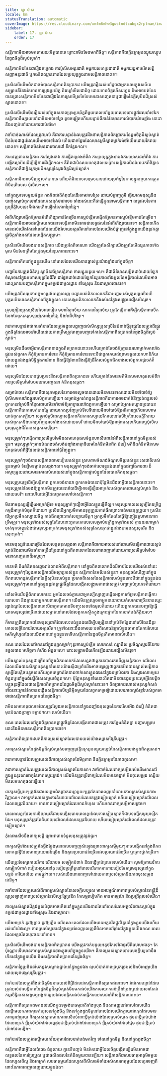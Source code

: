 ```yaml
---
title: ឡា ប៉ាស
locale: km
statusTranslation: automatic
coverImage: https://res.cloudinary.com/xmfm6mhw3gwctndtcubgx2rptnae/image/upload/v1740337243/small_cover_educacion_fundamental_a051170f1c.webp
sidebar:
    label: 17. ឡា ប៉ាស
    order: 17
---
```

សន្តិភាព​មិន​អាច​មក​តាម​រយៈ​ចិត្ត​បាន​ទេ ព្រោះ​វា​មិន​មែន​មក​ពី​ចិត្ត។ សន្តិភាព​គឺ​ជា​ក្លិន​ក្រអូប​ឈ្ងុយ​ឈ្ងុប​នៃ​ដួង​ចិត្ត​ដ៏​ស្ងប់​ស្ងាត់។

សន្តិភាព​មិន​មែន​ជា​រឿង​គម្រោង​ ការ​ប៉ូលិស​អន្តរជាតិ​ អង្គការ​សហប្រជាជាតិ​ អង្គការ​រដ្ឋ​អាមេរិក​ សន្ធិសញ្ញា​អន្តរជាតិ​ ឬ​កងទ័ព​ឈ្លានពាន​ដែល​ប្រយុទ្ធ​ក្នុង​នាម​សន្តិភាព​នោះ​ទេ។

ប្រសិន​បើ​យើង​ពិត​ជា​ចង់​បាន​សន្តិភាព​ពិត​ប្រាកដ​ យើង​ត្រូវ​រៀន​រស់​នៅ​ដូច​ជា​អ្នក​យាម​ក្នុង​សម័យ​សង្គ្រាម​ គឺ​តែង​តែ​មាន​ការ​ប្រុង​ប្រយ័ត្ន​ និង​ឃ្លាំ​មើល​ជានិច្ច​ ដោយ​មាន​ចិត្ត​រហ័សរហួន​ និង​អាច​បត់​បែន​បាន​ ព្រោះ​សន្តិភាព​មិន​មែន​ជា​រឿង​នៃ​ការ​ស្រមើ​ស្រមៃ​បែប​មនោសញ្ចេតនា​ ឬ​ជា​រឿង​នៃ​ក្តី​សុបិន​ដ៏​ស្រស់​ស្អាត​នោះ​ទេ។

ប្រសិន​បើ​យើង​មិន​រៀន​រស់​នៅ​ក្នុង​សភាព​ប្រុង​ប្រយ័ត្ន​ពី​មួយ​ពេល​ទៅ​មួយ​ពេល​ទេ​ នោះ​ផ្លូវ​ដែល​នាំ​ទៅ​រក​សន្តិភាព​នឹង​ក្លាយ​ទៅ​ជា​មិន​អាច​ទៅ​រួច​ តូច​ចង្អៀត​ ហើយ​បន្ទាប់​ពី​កាន់​តែ​មាន​ការ​លំបាក​យ៉ាង​ខ្លាំង​ នោះ​វា​នឹង​បញ្ចប់​ទៅ​ដោយ​ការ​ជាប់​គាំង។

វា​ចាំបាច់​ណាស់​ដែល​ត្រូវ​យល់​ គឺ​ជា​ការ​បន្ទាន់​ដែល​ត្រូវ​ដឹង​ថា​សន្តិភាព​ពិត​ប្រាកដ​នៃ​ដួង​ចិត្ត​ដ៏​ស្ងប់​ស្ងាត់​ មិន​មែន​ជា​ផ្ទះ​ដែល​យើង​អាច​ទៅ​ដល់​ ហើយ​ជា​កន្លែង​ដែល​មាន​ស្រី​ស្អាត​ម្នាក់​រង់ចាំ​យើង​ដោយ​រីករាយ​នោះ​ទេ។ សន្តិភាព​មិន​មែន​ជា​គោល​ដៅ​ ទី​កន្លែង​។ល។

ការ​ដេញ​តាម​សន្តិភាព​ ការ​ស្វែង​រក​វា​ ការ​ធ្វើ​គម្រោង​អំពី​វា​ ការ​ប្រយុទ្ធ​ក្នុង​នាម​វា​ ការ​ឃោសនា​អំពី​វា​ ការ​បង្កើត​ស្ថាប័ន​ដើម្បី​ធ្វើ​ការ​ដើម្បី​វា​។ល។ គឺ​ពិត​ជា​មិន​សម​ហេតុ​ផល​ទេ​ ព្រោះ​សន្តិភាព​មិន​មែន​មក​ពី​ចិត្ត​ទេ​ សន្តិភាព​គឺ​ជា​ក្លិន​ក្រអូប​ដ៏​អស្ចារ្យ​នៃ​ដួង​ចិត្ត​ដ៏​ស្ងប់​ស្ងាត់។

សន្តិភាព​មិន​អាច​ទិញ​ឬ​លក់​បាន​ទេ​ ហើយ​ក៏​មិន​អាច​សម្រេច​បាន​ដោយ​ប្រព័ន្ធ​នៃ​ការ​បន្ធូរ​បន្ថយ​ ការ​ត្រួត​ពិនិត្យ​ពិសេស​ ប៉ូលិស​។ល។

នៅ​ក្នុង​ប្រទេស​មួយ​ចំនួន​ កងទ័ព​ជាតិ​កំពុង​តែ​ដើរ​តាម​វាល​ស្រែ​ ដោយ​បំផ្លាញ​ភូមិ​ ធ្វើ​ឃាត​មនុស្ស​ និង​បាញ់​សម្លាប់​ពួក​ចោរ​ដែល​គេ​សន្មត់​ថា​ជា​ចោរ​ ទាំង​អស់​នេះ​គឺ​ថា​ធ្វើ​ក្នុង​នាម​សន្តិភាព។ លទ្ធផល​នៃ​ការ​ប្រព្រឹត្តិ​បែប​នេះ​គឺ​ជា​ការ​កើន​ឡើង​នៃ​ភាព​ព្រៃ​ផ្សៃ។

អំពើ​ហិង្សា​បង្កើត​ឱ្យ​មាន​អំពើ​ហិង្សា​កាន់​តែ​ច្រើន​ ការ​ស្អប់​ខ្ពើម​បង្កើត​ឱ្យ​មាន​ការ​ស្អប់​ខ្ពើម​កាន់​តែ​ច្រើន។ សន្តិភាព​មិន​អាច​ដណ្តើម​យក​បាន​ទេ​ សន្តិភាព​មិន​អាច​ជា​លទ្ធផល​នៃ​អំពើ​ហិង្សា​បាន​ទេ។ សន្តិភាព​កើត​មាន​ដល់​យើង​តែ​នៅ​ពេល​ដែល​យើង​រំលាយ​អត្តចរិត​ នៅ​ពេល​ដែល​យើង​បំផ្លាញ​នៅ​ក្នុង​ខ្លួន​យើង​នូវ​កត្តា​ផ្លូវ​ចិត្ត​ទាំង​អស់​ដែល​បង្កើត​សង្គ្រាម។

ប្រសិន​បើ​យើង​ចង់​បាន​សន្តិភាព​ យើង​ត្រូវ​តែ​ពិចារណា​ យើង​ត្រូវ​តែ​សិក្សា​ យើង​ត្រូវ​តែ​មើល​រូបភាព​ទាំង​មូល​ មិន​មែន​ត្រឹម​តែ​ជ្រុង​មួយ​នៃ​រូបភាព​នោះ​ទេ។

សន្តិភាព​កើត​នៅ​ក្នុង​ខ្លួន​យើង​ នៅ​ពេល​ដែល​យើង​បាន​ផ្លាស់​ប្តូរ​យ៉ាង​ខ្លាំង​នៅ​ក្នុង​ចិត្ត។

បញ្ហា​នៃ​ការ​ត្រួត​ពិនិត្យ​ ស្ថាប័ន​គាំទ្រ​សន្តិភាព​ ការ​បន្ធូរ​បន្ថយ​។ល។ គឺ​ជា​ព័ត៌មាន​លម្អិត​ដាច់​ដោយ​ឡែក​ ចំណុច​នៅ​ក្នុង​មហាសមុទ្រ​នៃ​ជីវិត​ ជា​ផ្នែក​ដាច់​ដោយ​ឡែក​នៃ​រូបភាព​ទាំង​មូល​នៃ​អត្ថិភាព​ ដែល​មិន​អាច​ដោះស្រាយ​បញ្ហា​សន្តិភាព​ក្នុង​ទម្រង់​ជា​មូលដ្ឋាន​ ទាំង​ស្រុង​ និង​ជា​ស្ថាពរ​បាន​ទេ។

យើង​ត្រូវ​មើល​រូបភាព​ក្នុង​ទម្រង់​ពេញ​លេញ​ បញ្ហា​របស់​ពិភព​លោក​គឺ​ជា​បញ្ហា​របស់​បុគ្គល​ ប្រសិន​បើ​បុគ្គល​មិន​មាន​សន្តិភាព​នៅ​ក្នុង​ខ្លួន​ទេ​ នោះ​សង្គម​ ពិភព​លោក​នឹង​រស់​នៅ​ក្នុង​សង្គ្រាម​ជៀស​មិន​រួច។

គ្រូ​បង្រៀន​ប្រុស​ស្រី​នៅ​សាលា​រៀន​ មហាវិទ្យាល័យ​ សាកល​វិទ្យាល័យ​ ត្រូវ​តែ​ធ្វើ​ការ​ដើម្បី​សន្តិភាព​ លើក​លែង​តែ​ពួក​គេ​ស្រឡាញ់​ភាព​ព្រៃ​ផ្សៃ​ និង​អំពើ​ហិង្សា។

វា​ជា​ការ​បន្ទាន់​ វា​ជា​ការ​ចាំបាច់​ដែល​ត្រូវ​ចង្អុល​បង្ហាញ​ដល់​សិស្ស​ប្រុស​ស្រី​នៃ​ជំនាន់​ថ្មី​នូវ​ផ្លូវ​ដែល​ត្រូវ​ដើរ​ ផ្លូវ​ក្នុង​ចិត្ត​ដែល​អាច​នាំ​យើង​ដោយ​ភាព​ត្រឹមត្រូវ​ពេញ​លេញ​ទៅ​កាន់​សន្តិភាព​ពិត​ប្រាកដ​នៃ​ដួង​ចិត្ត​ដ៏​ស្ងប់​ស្ងាត់។

មនុស្ស​មិន​ដឹង​ថា​អ្វី​ជា​សន្តិភាព​ខាង​ក្នុង​ពិត​ប្រាកដ​នោះ​ទេ​ ហើយ​គ្រាន់​តែ​ចង់​ឱ្យ​គ្មាន​នរណា​ម្នាក់​មក​រារាំង​ផ្លូវ​របស់​ពួក​គេ​ គឺ​កុំ​ឱ្យ​មាន​ការ​រំខាន​ គឺ​កុំ​ឱ្យ​មាន​ការ​រំខាន​ ទោះ​បី​ជា​ពួក​គេ​យល់​ព្រម​ទទួល​យក​ហានិភ័យ​ដោយ​ខ្លួន​ឯង​នូវ​សិទ្ធិ​ក្នុង​ការ​រំខាន​ និង​ធ្វើ​ឱ្យ​រំខាន​ និង​ធ្វើ​ឱ្យ​ជីវិត​របស់​អ្នក​ជិត​ខាង​របស់​ពួក​គេ​ជូរ​ចត់​ក៏​ដោយ។

មនុស្ស​មិន​ដែល​បាន​ជួប​ប្រទះ​នឹង​សន្តិភាព​ពិត​ប្រាកដ​ទេ​ ហើយ​គ្រាន់​តែ​មាន​មតិ​មិន​សម​ហេតុ​ផល​អំពី​វា​ ការ​ស្រមើ​ស្រមៃ​បែប​មនោសញ្ចេតនា​ គំនិត​ខុស​ឆ្គង។

សម្រាប់​ចោរ​ សន្តិភាព​គឺ​ជា​សុភមង្គល​នៃ​ការ​អាច​លួច​បាន​ដោយ​មិន​មាន​ទោស​ ដោយ​មិន​ចាំ​បាច់​ឱ្យ​ប៉ូលិស​មក​រារាំង​ផ្លូវ​របស់​ពួក​គេ​ឡើយ។ សម្រាប់​អ្នក​រត់​ពន្ធ​ សន្តិភាព​គឺ​ជា​ការ​អាច​ដាក់​ទំនិញ​រត់​ពន្ធ​របស់​ពួក​គេ​នៅ​គ្រប់​ទី​កន្លែង​ ដោយ​មិន​ចាំ​បាច់​ឱ្យ​អាជ្ញាធរ​រារាំង​ពួក​គេ​ឡើយ។ សម្រាប់​អ្នក​អត់​ឃ្លាន​ប្រជាជន​ សន្តិភាព​គឺ​ជា​ការ​លក់​បាន​ថ្លៃ​ ដោយ​កេង​ប្រវ័ញ្ច​គ្រប់​ទិសទី​ ដោយ​មិន​ចាំ​បាច់​ឱ្យ​អធិការ​រដ្ឋាភិបាល​ហាម​ឃាត់​ពួក​គេ​ឡើយ។ សម្រាប់​ស្រី​ពេស្យា​ សន្តិភាព​គឺ​ជា​ការ​សប្បាយ​រីករាយ​នៅ​លើ​គ្រែ​នៃ​សេចក្តី​រីករាយ​របស់​ពួក​គេ​ និង​កេង​ប្រវ័ញ្ច​បុរស​ទាំង​អស់​ដោយ​សេរី​ ដោយ​មិន​ចាំ​បាច់​ឱ្យ​អាជ្ញាធរ​សុខាភិបាល​ ឬ​ប៉ូលិស​ចូល​រួម​ក្នុង​ជីវិត​របស់​ពួក​គេ​ឡើយ។

មនុស្ស​ម្នាក់ៗ​បង្កើត​ការ​ស្រមើ​ស្រមៃ​មិន​សម​ហេតុ​ផល​ចំនួន​ហាសិប​ពាន់​អំពី​សន្តិភាព​នៅ​ក្នុង​ចិត្ត​របស់​ខ្លួន។ មនុស្ស​ម្នាក់ៗ​មាន​បំណង​ចង់​សង់​ជញ្ជាំង​អាត្មានិយម​នៃ​គំនិត​មិន​ពិត​ ជំនឿ​ មតិ​ និង​គំនិត​មិន​សម​ហេតុ​ផល​អំពី​អ្វី​ដែល​ជា​សន្តិភាព​នៅ​ជុំវិញ​ខ្លួន។

មនុស្ស​ម្នាក់ៗ​ចង់​បាន​សន្តិភាព​តាម​របៀប​របស់​ខ្លួន​ ស្រប​តាម​ចំណង់​ចំណូល​ចិត្ត​របស់​ខ្លួន​ រសជាតិ​របស់​ខ្លួន​ ទម្លាប់​ ទំនៀម​ទម្លាប់​ខុស​ឆ្គង​។ល។ មនុស្ស​ម្នាក់ៗ​ចង់​ចាក់សោរ​ខ្លួន​ឯង​នៅ​ក្នុង​ជញ្ជាំង​ការពារ​ ដ៏​អស្ចារ្យ​មួយ​ ដោយ​មាន​គោល​បំណង​រស់​នៅ​ក្នុង​សន្តិភាព​ផ្ទាល់​ខ្លួន​ដែល​បាន​គិត​ខុស​ឆ្គង។

មនុស្ស​ប្រយុទ្ធ​ដើម្បី​សន្តិភាព​ ពួក​គេ​ចង់​បាន​វា​ ពួក​គេ​ចង់​បាន​វា​ ប៉ុន្តែ​មិន​ដឹង​ថា​អ្វី​ជា​សន្តិភាព​នោះ​ទេ។ មនុស្ស​គ្រាន់​តែ​ចង់​ឱ្យ​ពួក​គេ​មិន​ត្រូវ​បាន​រារាំង​ ដើម្បី​អាច​ធ្វើ​រឿង​អាក្រក់​របស់​ពួក​គេ​ដោយ​ស្ងប់​ស្ងាត់​ និង​ដោយ​សេរី។ នោះ​ហើយ​ជា​អ្វី​ដែល​ពួក​គេ​ហៅ​ថា​សន្តិភាព។

មិន​ថា​មនុស្ស​ធ្វើ​រឿង​អាក្រក់​អ្វី​ទេ​ មនុស្ស​ម្នាក់ៗ​ជឿ​ថា​អ្វី​ដែល​ខ្លួន​ធ្វើ​គឺ​ល្អ។ មនុស្ស​រក​លេស​សូម្បី​តែ​ឧក្រិដ្ឋកម្ម​ដ៏​អាក្រក់​បំផុត​ក៏​ដោយ។ ប្រសិន​បើ​អ្នក​ប្រមឹក​មាន​ទុក្ខ​ព្រួយ​ គាត់​ផឹក​ព្រោះ​គាត់​មាន​ទុក្ខ​ព្រួយ។ ប្រសិន​បើ​អ្នក​ប្រមឹក​សប្បាយ​ចិត្ត​ គាត់​ផឹក​ព្រោះ​គាត់​សប្បាយ​ចិត្ត។ អ្នក​ប្រមឹក​តែង​តែ​ធ្វើ​ឱ្យ​ញៀន​ស្រា​មាន​ភាព​ត្រឹមត្រូវ។ មនុស្ស​ទាំង​អស់​សុទ្ធ​តែ​បែប​នោះ​ ពួក​គេ​រក​លេស​សម្រាប់​ឧក្រិដ្ឋកម្ម​ទាំង​អស់​ គ្មាន​នរណា​ម្នាក់​ចាត់​ទុក​ថា​ខ្លួន​ឯង​ជា​មនុស្ស​អាក្រក់​ទេ​ មនុស្ស​ទាំង​អស់​សុទ្ធ​តែ​សន្មត​ថា​ខ្លួន​ឯង​ជា​មនុស្ស​សុចរិត​ និង​ស្មោះ​ត្រង់។

មាន​មនុស្ស​ទំនេរ​ជា​ច្រើន​ដែល​សន្មត​ខុស​ឆ្គង​ថា​ សន្តិភាព​គឺ​ជា​ការ​អាច​រស់​នៅ​ដោយ​មិន​ធ្វើ​ការ​ ដោយ​ស្ងប់​ស្ងាត់​ និង​ដោយ​មិន​ចាំ​បាច់​ប្រឹង​ប្រែង​នៅ​ក្នុង​ពិភព​លោក​ដែល​ពោរ​ពេញ​ទៅ​ដោយ​ការ​ស្រមើ​ស្រមៃ​បែប​មនោសញ្ចេតនា​ដ៏​អស្ចារ្យ។

មាន​មតិ​ និង​គំនិត​ខុស​ឆ្គង​រាប់​លាន​អំពី​សន្តិភាព។ នៅ​ក្នុង​ពិភព​លោក​ដ៏​ឈឺ​ចាប់​ដែល​យើង​រស់​នៅ​នេះ​ មនុស្ស​ម្នាក់ៗ​ស្វែង​រក​សន្តិភាព​ដ៏​អស្ចារ្យ​របស់​ខ្លួន​ សន្តិភាព​នៃ​មតិ​របស់​ខ្លួន។ មនុស្ស​ចង់​ឃើញ​នៅ​ក្នុង​ពិភព​លោក​នូវ​សន្តិភាព​នៃ​ក្តី​សុបិន​របស់​ខ្លួន​ ប្រភេទ​ពិសេស​នៃ​សន្តិភាព​របស់​ខ្លួន​ ទោះ​បី​ជា​នៅ​ក្នុង​ខ្លួន​ឯង​ មនុស្ស​ម្នាក់ៗ​មាន​នៅ​ក្នុង​ខ្លួន​នូវ​កត្តា​ផ្លូវ​ចិត្ត​ដែល​បង្កើត​សង្គ្រាម​ ភាព​ជា​សត្រូវ​ បញ្ហា​គ្រប់​ប្រភេទ​ក៏​ដោយ។

នៅ​សម័យ​វិបត្តិ​ពិភព​លោក​នេះ​ អ្នក​ដែល​ចង់​ក្លាយ​ជា​អ្នក​ល្បី​ល្បាញ​បង្កើត​អង្គការ​គាំទ្រ​សន្តិភាព​ ធ្វើ​ការ​ឃោសនា​ និង​ក្លាយ​ជា​អ្នក​ការពារ​សន្តិភាព។ យើង​មិន​ត្រូវ​ភ្លេច​ថា​អ្នក​នយោបាយ​កំសាក​ជា​ច្រើន​បាន​ឈ្នះ​រង្វាន់​ណូបែល​សន្តិភាព​ ទោះ​បី​ជា​ពួក​គេ​មាន​ទី​បញ្ចុះ​សព​ទាំង​មូល​ក៏​ដោយ​ ហើយ​ពួក​គេ​បាន​បញ្ជា​ឱ្យ​ធ្វើ​ឃាត​មនុស្ស​ជា​ច្រើន​ដោយ​សម្ងាត់​ នៅ​ពេល​ដែល​ពួក​គេ​ស្ថិត​ក្នុង​គ្រោះ​ថ្នាក់​នៃ​ការ​បាត់​បង់​កិត្តិយស។

ក៏​មាន​គ្រូ​ពិត​ប្រាកដ​នៃ​មនុស្ស​ជាតិ​ដែល​លះ​បង់​ខ្លួន​ឯង​ដើម្បី​បង្រៀន​នៅ​គ្រប់​ទី​កន្លែង​នៅ​លើ​ផែន​ដី​នូវ​គោល​លទ្ធិ​នៃ​ការ​រំលាយ​អត្តចរិត។ គ្រូ​ទាំង​នោះ​ដឹង​តាម​រយៈ​បទ​ពិសោធន៍​ផ្ទាល់​ខ្លួន​ថា​ មាន​តែ​ការ​រំលាយ​មេភីស្តូហ្វែល​ដែល​យើង​មាន​នៅ​ក្នុង​ខ្លួន​ទេ​ ទើប​សន្តិភាព​នៃ​ដួង​ចិត្ត​កើត​មាន​ដល់​យើង។

ខណៈ​ពេល​ដែល​នៅ​មាន​នៅ​ក្នុង​បុគ្គល​ម្នាក់ៗ​នូវ​ការ​ស្អប់​ខ្ពើម​ លោភលន់​ ឈ្នានីស​ ប្រច័ណ្ឌ​ ស្មារតី​នៃ​ការ​ទទួល​បាន​ មហិច្ឆតា​ កំហឹង​ អំនួត​។ល។ នោះ​សង្គ្រាម​នឹង​កើត​ឡើង​ដោយ​ជៀស​មិន​រួច។

យើង​ស្គាល់​មនុស្ស​ជា​ច្រើន​នៅ​ក្នុង​ពិភព​លោក​ដែល​សន្មត​ថា​ពួក​គេ​បាន​រក​ឃើញ​សន្តិភាព។ នៅ​ពេល​ដែល​យើង​បាន​សិក្សា​មនុស្ស​ទាំង​នោះ​យ៉ាង​ស៊ី​ជម្រៅ​ យើង​អាច​បង្ហាញ​ថា​ពួក​គេ​មិន​បាន​ស្គាល់​សន្តិភាព​សូម្បី​តែ​បន្តិច​បន្តួច​ទេ​ ហើយ​ពួក​គេ​គ្រាន់​តែ​បាន​ចាក់​សោរ​ខ្លួន​ឯង​នៅ​ក្នុង​ទម្លាប់​ឯកោ​ និង​លួង​លោម​មួយ​ចំនួន​ ឬ​នៅ​ក្នុង​ជំនឿ​ពិសេស​មួយ​ចំនួន​។ល។ ប៉ុន្តែ​មនុស្ស​ទាំង​នោះ​ពិត​ជា​មិន​បាន​ជួប​ប្រទះ​សូម្បី​តែ​បន្តិច​បន្តួច​នូវ​អ្វី​ដែល​ជា​សន្តិភាព​ពិត​ប្រាកដ​នៃ​ដួង​ចិត្ត​ដ៏​ស្ងប់​ស្ងាត់​នោះ​ទេ។ ពិត​ប្រាកដ​ណាស់​ មនុស្ស​កំសត់​ទាំង​នោះ​គ្រាន់​តែ​បាន​បង្កើត​សន្តិភាព​សិប្បនិម្មិត​មួយ​ដែល​ពួក​គេ​ច្រឡំ​ដោយ​សារ​ភាព​ល្ងង់​ខ្លៅ​របស់​ពួក​គេ​ថា​ជា​សន្តិភាព​ពិត​ប្រាកដ​នៃ​ដួង​ចិត្ត។

វា​មិន​សម​ហេតុ​ផល​ទេ​ដែល​ត្រូវ​ស្វែង​រក​សន្តិភាព​នៅ​ក្នុង​ជញ្ជាំង​ខុស​ឆ្គង​នៃ​ការ​រើស​អើង​ ជំនឿ​ គំនិត​ជា​មុន​ បំណង​ប្រាថ្នា​ ទម្លាប់​។ល។ របស់​យើង។

ខណៈ​ពេល​ដែល​នៅ​ក្នុង​ចិត្ត​មាន​កត្តា​ផ្លូវ​ចិត្ត​ដែល​បង្កើត​ភាព​ជា​សត្រូវ​ ការ​ខ្វែង​គំនិត​គ្នា​ បញ្ហា​ សង្គ្រាម​ នោះ​នឹង​មិន​មាន​សន្តិភាព​ពិត​ប្រាកដ​ទេ។

សន្តិភាព​ពិត​ប្រាកដ​មក​ពី​ភាព​ស្រស់​ស្អាត​ដែល​បាន​យល់​យ៉ាង​ឈ្លាស​វៃ​ត្រឹម​ត្រូវ។

ភាព​ស្រស់​ស្អាត​នៃ​ដួង​ចិត្ត​ដ៏​ស្ងប់​ស្ងាត់​បញ្ចេញ​នូវ​ក្លិន​ក្រអូប​ឈ្ងុយ​ឈ្ងប់​នៃ​សន្តិភាព​ខាង​ក្នុង​ពិត​ប្រាកដ។

វា​ជា​ការ​បន្ទាន់​ដែល​ត្រូវ​យល់​ពី​ភាព​ស្រស់​ស្អាត​នៃ​មិត្តភាព​ និង​ក្លិន​ក្រអូប​នៃ​ភាព​គួរសម។

វា​ជា​ការ​បន្ទាន់​ដែល​ត្រូវ​យល់​ពី​ភាព​ស្រស់​ស្អាត​នៃ​ភាសា។ វា​ចាំបាច់​ដែល​ពាក្យ​សម្ដី​របស់​យើង​មាន​នៅ​ក្នុង​ខ្លួន​នូវ​សារធាតុ​នៃ​ភាព​ស្មោះ​ត្រង់។ យើង​មិន​ត្រូវ​ប្រើ​ពាក្យ​ដែល​មិន​មាន​ចង្វាក់​ មិន​ចុះ​សម្រុង​ ឈ្លើយ​ មិន​សម​ហេតុ​ផល​ឡើយ។

ពាក្យ​សម្ដី​មួយ​ៗ​ត្រូវ​តែ​ជា​បទ​ភ្លេង​ពិត​ប្រាកដ​ ឃ្លា​មួយ​ៗ​ត្រូវ​តែ​ពោរ​ពេញ​ទៅ​ដោយ​ភាព​ស្រស់​ស្អាត​ខាង​វិញ្ញាណ។ វា​អាក្រក់​ណាស់​ក្នុង​ការ​និយាយ​នៅ​ពេល​ដែល​គេ​ត្រូវ​ស្ងៀម​ស្ងាត់​ ហើយ​ស្ងៀម​ស្ងាត់​នៅ​ពេល​ដែល​គេ​ត្រូវ​និយាយ។ មាន​ភាព​ស្ងៀម​ស្ងាត់​ដែល​មាន​កំហុស​ ហើយ​មាន​ពាក្យ​សម្ដី​អាសគ្រាម។

មាន​ពេល​ខ្លះ​ដែល​ការ​និយាយ​គឺ​ជា​បទ​ល្មើស​ មាន​ពេល​ខ្លះ​ដែល​ការ​ស្ងៀម​ស្ងាត់​ក៏​ជា​បទ​ល្មើស​មួយ​ទៀត​ដែរ។ មនុស្ស​ម្នាក់​ត្រូវ​តែ​និយាយ​នៅ​ពេល​ដែល​គេ​ត្រូវ​និយាយ​ ហើយ​ស្ងៀម​ស្ងាត់​នៅ​ពេល​ដែល​គេ​ត្រូវ​ស្ងៀម​ស្ងាត់។

កុំ​លេង​សើច​នឹង​ពាក្យ​សម្ដី​ ព្រោះ​វា​មាន​ទំនួល​ខុស​ត្រូវ​ធ្ងន់​ធ្ងរ។

ពាក្យ​សម្ដី​ទាំង​អស់​ត្រូវ​តែ​ថ្លឹង​ថ្លែង​មុន​ពេល​បញ្ចេញ​សំឡេង​ ព្រោះ​ពាក្យ​សម្ដី​មួយ​ៗ​អាច​បង្កើត​នៅ​ក្នុង​ពិភព​លោក​នូវ​អ្វី​ដែល​មាន​ប្រយោជន៍​ច្រើន​ និង​គ្មាន​ប្រយោជន៍​ច្រើន​ ផល​ប្រយោជន៍​ច្រើន​ ឬ​គ្រោះ​ថ្នាក់​ច្រើន។

យើង​ត្រូវ​ថែ​រក្សា​កាយ​វិការ​ ឥរិយាបថ​ សម្លៀក​បំពាក់​ និង​ទង្វើ​គ្រប់​ប្រភេទ​របស់​យើង។ សូម​ឱ្យ​កាយ​វិការ​ សម្លៀក​បំពាក់​ របៀប​អង្គុយ​នៅ​តុ​ របៀប​ប្រព្រឹត្ត​នៅ​ពេល​បរិភោគ​អាហារ​ របៀប​ថែ​រក្សា​មនុស្ស​នៅ​ក្នុង​បន្ទប់​ ការិយាល័យ​ តាម​ផ្លូវ​។ល។ របស់​យើង​ពោរ​ពេញ​ទៅ​ដោយ​ភាព​ស្រស់​ស្អាត​ និង​ភាព​ចុះ​សម្រុង​ជានិច្ច។

វា​ចាំបាច់​ដែល​ត្រូវ​យល់​ពី​ភាព​ស្រស់​ស្អាត​នៃ​សេចក្តី​សប្បុរស​ មាន​អារម្មណ៍​ថា​ភាព​ស្រស់​ស្អាត​នៃ​តន្ត្រី​ដ៏​ល្អ​ ស្រឡាញ់​ភាព​ស្រស់​ស្អាត​នៃ​សិល្បៈ​ច្នៃ​ប្រឌិត​ កែលម្អ​របៀប​គិត​ មាន​អារម្មណ៍​ និង​ប្រព្រឹត្ត​របស់​យើង។

ភាព​ស្រស់​ស្អាត​ដ៏​ខ្ពង់​ខ្ពស់​បំផុត​អាច​កើត​នៅ​ក្នុង​ខ្លួន​យើង​បាន​តែ​នៅ​ពេល​ដែល​អត្តចរិត​បាន​ស្លាប់​ក្នុង​ទម្រង់​ជា​មូលដ្ឋាន​ ទាំង​ស្រុង​ និង​ជា​ស្ថាពរ។

យើង​អាក្រក់​ គួរ​ឱ្យ​ខ្លាច​ គួរ​ឱ្យ​ខ្ពើម​ នៅ​ខណៈ​ពេល​ដែល​យើង​មាន​អត្តចរិត​ផ្លូវ​ចិត្ត​នៅ​ក្នុង​ខ្លួន​យើង​ ហើយ​រស់​នៅ​យ៉ាង​ល្អ។ ភាព​ស្រស់​ស្អាត​នៅ​ក្នុង​ទម្រង់​ពេញ​លេញ​គឺ​មិន​អាច​ទៅ​រួច​នៅ​ក្នុង​ខ្លួន​យើង​ខណៈ​ពេល​ដែល​អត្តចរិត​ពហុវចនៈ​នៅ​មាន។

ប្រសិន​បើ​យើង​ចង់​បាន​សន្តិភាព​ពិត​ប្រាកដ​ យើង​ត្រូវ​កាត់​បន្ថយ​អត្តចរិត​ទៅ​ជា​ធូលី​ដី​លោហធាតុ។ តែ​ប៉ុណ្ណោះ​ទើប​មាន​ភាព​ស្រស់​ស្អាត​ខាង​ក្នុង​នៅ​ក្នុង​ខ្លួន​យើង។ ពី​ភាព​ស្រស់​ស្អាត​នោះ​សេចក្តី​ស្នេហា​នឹង​កើត​នៅ​ក្នុង​ខ្លួន​យើង​ និង​សន្តិភាព​ពិត​ប្រាកដ​នៃ​ដួង​ចិត្ត។

សន្តិភាព​ច្នៃ​ប្រឌិត​នាំ​មក​នូវ​សណ្តាប់​ធ្នាប់​នៅ​ក្នុង​ខ្លួន​ឯង​ លុប​បំបាត់​ភាព​ច្របូក​ច្របល់​ និង​បំពេញ​យើង​ដោយ​សុភមង្គល​ត្រឹម​ត្រូវ។

វា​ចាំបាច់​ដែល​ត្រូវ​ដឹង​ថា​ចិត្ត​មិន​អាច​យល់​ពី​អ្វី​ដែល​ជា​សន្តិភាព​ពិត​ប្រាកដ​នោះ​ទេ។ វា​ជា​ការ​បន្ទាន់​ដែល​ត្រូវ​យល់​ថា​សន្តិភាព​នៃ​ដួង​ចិត្ត​ដ៏​ស្ងប់​ស្ងាត់​មិន​មក​ដល់​យើង​តាម​រយៈ​ការ​ខំ​ប្រឹង​ប្រែង​ ឬ​ដោយ​សារ​តែ​ជា​កម្មសិទ្ធិ​របស់​សង្គម​ ឬ​អង្គការ​មួយ​ដែល​ឧទ្ទិស​ដល់​ការ​ធ្វើ​ការ​ឃោសនា​អំពី​សន្តិភាព​នោះ​ទេ។

សន្តិភាព​ពិត​ប្រាកដ​មក​ដល់​យើង​ក្នុង​ទម្រង់​ជា​ធម្មជាតិ​ទាំង​ស្រុង​ និង​សាមញ្ញ​ នៅ​ពេល​ដែល​យើង​ដណ្តើម​យក​ភាព​គ្មាន​កំហុស​នៅ​ក្នុង​ចិត្ត​ និង​នៅ​ក្នុង​ដួង​ចិត្ត​ នៅ​ពេល​ដែល​យើង​ក្លាយ​ជា​ក្មេង​ដែល​មាន​ភាព​ឆ្ងាញ់​ឆ្ងាយ​ និង​ស្រស់​ស្អាត​ មាន​ភាព​រសើប​ចំពោះ​អ្វី​គ្រប់​យ៉ាង​ដែល​ស្រស់​ស្អាត​ ដូច​ជា​អ្វី​គ្រប់​យ៉ាង​ដែល​អាក្រក់​ អ្វី​គ្រប់​យ៉ាង​ដែល​ល្អ​ ដូច​ជា​អ្វី​គ្រប់​យ៉ាង​ដែល​អាក្រក់​ អ្វី​គ្រប់​យ៉ាង​ដែល​ផ្អែម​ ដូច​ជា​អ្វី​គ្រប់​យ៉ាង​ដែល​ល្វីង។

វា​ចាំបាច់​ដែល​ត្រូវ​ដណ្តើម​យក​វ័យ​កុមារ​ដែល​បាត់​បង់​មក​វិញ​ ទាំង​នៅ​ក្នុង​ចិត្ត​ និង​នៅ​ក្នុង​ដួង​ចិត្ត។

សន្តិភាព​គឺ​ជា​អ្វី​ដែល​ធំ​ធេង​ ធំ​ទូលាយ​ គ្មាន​ទី​បញ្ចប់​ មិន​មែន​ជា​អ្វី​ដែល​ចិត្ត​បង្កើត​ឡើង​ មិន​អាច​ជា​លទ្ធផល​នៃ​ការ​ប្រែប្រួល​ ឬ​ជា​ផលិតផល​នៃ​គំនិត​មួយ​បាន​ឡើយ។ សន្តិភាព​គឺ​ជា​សារធាតុ​អាតូមិច​មួយ​ដែល​ហួស​ពី​ល្អ​ និង​អាក្រក់​ សារធាតុ​មួយ​ដែល​ហួស​ពី​សីលធម៌​ទាំង​អស់​ សារធាតុ​មួយ​ដែល​ហូរ​ចេញ​ពី​ពោះ​នៃ​ភាព​ពេញ​លេញ​ដោយ​ខ្លួន​ឯង។

